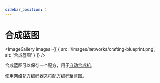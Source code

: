 ```yaml
---
sidebar_position: 1
---
```



# 合成蓝图

<ImageGallery images={[
  { src: '/images/networks/crafting-blueprint.png', alt: '合成蓝图' }
]} />

合成蓝图可以保存一个配方，用于[自动合成机](../network-nodes/network-autocrafters)。

使用[网络配方编码器](../network-nodes/network-encoder)来将配方编码至蓝图。
